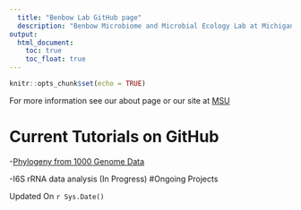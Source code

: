 ---
  title: "Benbow Lab GitHub page"
  description: "Benbow Microbiome and Microbial Ecology Lab at Michigan State University."
output:
  html_document:
    toc: true
    toc_float: true
---
  
  ```{r setup, include=FALSE}
knitr::opts_chunk$set(echo = TRUE)
```



For more information see our about page or our site at [MSU](http://www.benbowlab.ent.msu.edu/index.html)


# Current Tutorials on GitHub
-<a href=https://benbowlab.github.io/Benin-NGS/ target="_blank">Phylogeny from 1000 Genome Data</a>

-I6S rRNA data analysis (In Progress)
#Ongoing Projects

Updated On  `r Sys.Date()`
